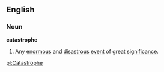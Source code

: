 ==English==
===Noun===
'''catastrophe'''
#Any [[enormous]] and [[disastrous]] [[event]] of great [[significance]].

[[pl:Catastrophe]]